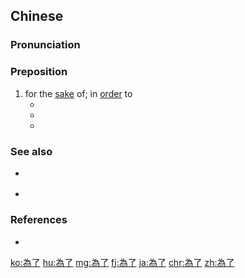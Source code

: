 {{also|爲了|为了}}
==Chinese==
{{zh-forms|s=为了|t2=爲了}}

===Pronunciation===
{{zh-pron
|m=wèile
|c=wai6 liu5
|h=pfs=vi-liáu
|mn=qz,xm,zz:ūi-liáu
|ma=zh-wèile.ogg
|cat=prep
}}

===Preposition===
{{zh-prep}}

# for the [[sake]] of; in [[order]] to
#* {{zh-x|是 為了 你 自己 好。|It's '''for''' your own good.}}
#* {{zh-x|為了 出國，他 準備 爭取 獎學金。|He was going for a scholarship '''in order to''' go abroad.}}
#* {{zh-x|她 想 為了 愛 而 結婚，而 不是 為了 錢。|She wants to marry '''for''' love, not '''for''' money.}}

{{zh-cat|Beginning}}

===See also===
* {{qualifier|Min Nan}} {{zh-l|為著/为着|tr=[[ūi-tio̍h]]}}
* {{qualifier|Cantonese}} {{zh-l|為咗|tr=wai6 zo2}}

===References===
* {{cite-book
|last=Shao
|first=Jingmin (ed.)
|authorlink=
|coauthors=
|year=2000
|title=HSK Dictionary (汉语水平考试词典)
|language=Mandarin/English
|publisher=Huadong Teachers College Publishers
|location=Shanghai
|isbn=7561720785
}}

[[ko:為了]]
[[hu:為了]]
[[mg:為了]]
[[fj:為了]]
[[ja:為了]]
[[chr:為了]]
[[zh:為了]]